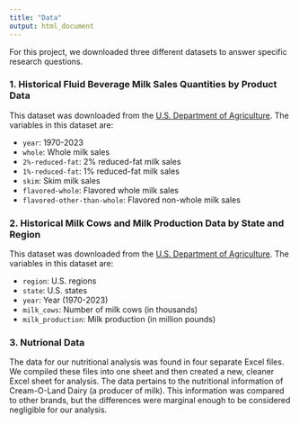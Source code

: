 ```yaml
---
title: "Data"
output: html_document
---
```

For this project, we downloaded three different datasets to answer specific research questions.

### 1. Historical Fluid Beverage Milk Sales Quantities by Product Data
This dataset was downloaded from the [U.S. Department of Agriculture](https://www.ers.usda.gov/data-products/dairy-data/). The variables in this dataset are:

- `year`: 1970-2023  
- `whole`: Whole milk sales  
- `2%-reduced-fat`: 2% reduced-fat milk sales  
- `1%-reduced-fat`: 1% reduced-fat milk sales  
- `skim`: Skim milk sales  
- `flavored-whole`: Flavored whole milk sales  
- `flavored-other-than-whole`: Flavored non-whole milk sales  


### 2. Historical Milk Cows and Milk Production Data by State and Region

This dataset was downloaded from the [U.S. Department of Agriculture](https://www.ers.usda.gov/data-products/dairy-data/). The variables in this dataset are: 

- `region`: U.S. regions
- `state`: U.S. states
- `year`: Year (1970-2023)
- `milk_cows`: Number of milk cows (in thousands)
- `milk_production`: Milk production (in million pounds)

### 3. Nutrional Data
The data for our nutritional analysis was found in four separate Excel files. We compiled these files into one sheet and then created a new, cleaner Excel sheet for analysis. The data pertains to the nutritional information of Cream-O-Land Dairy (a producer of milk). This information was compared to other brands, but the differences were marginal enough to be considered negligible for our analysis.
